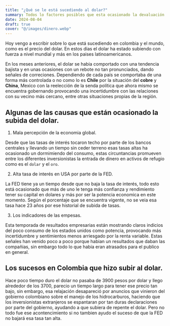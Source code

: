```yaml
---
title: "¿Qué se le está sucediendo al dolar?"
summary: Todos lo factores posibles que esta ocasionado la devaluación de las monedas en el presente y que puede suceder proximamente.
date: 2024-08-04
draft: true
cover: "@/images/dinero.webp"
---
```


Hoy vengo a escribir sobre lo que está sucediendo en colombia y el mundo, como es el precio del dolar. En estos dias el dolar ha estado subiendo 
con fuerza a nivel mundial y más en los paises latinoamericanos.

En los meses anteriores, el dolar se habia comportado con una tendencia bajista y en unas ocasiones con un rebote 
no tan pronunciados, dando señales de correciones. Dependiendo de cada país se comportaba de una forma más controlada o no 
como lo es **Chile** por la situación del **cobre** y **China**, Mexico con la reelección de la senda política que ahora mismo se encuentra gobernando
provocando una incertidumbre con las relaciones con su vecino más cercano, entre otras situaciones propias de la región.

## Algunas de las causas que están ocasionado la subida del dolar.

1. Mala percepción de la economia global.

Desde que las tasas de interés tocaron techo por parte de los bancos centrales y llevando un tiempo sin ceder terreno esas tasas altas ha ocasionado 
un dormimiendo del consumo, estas circuntancias promueven entre los diferentes inversionistas la entrada de dinero en activos de refugio como es el `dolar`
y el `oro`.

2. Alta tasa de interés en USA por parte de la FED.

La FED tiene ya un tiempo desde que no baja la tasa de interés, todo esto está ocasionado que más de uno le tenga más confianza y rendimiento tener su 
capital en dolares y más por ser la potencia economica en este momento. Según el porcentaje que se encuentra vigente, no se veia esa
tasa hace 23 años por ese historial de subida de tasas.

3. Los indicadores de las empesas.

Esta temporada de resultados empresarias están mostrando claros indicios del poco consumo de los estados unidos como potencia, provocando más 
incertidumbre y sentimientos menos arriesgado por la renta variable. Estas señales han venido poco a poco porque habian un resultados que daban las 
compañias, sin embargo todo lo que habia eran atrasados para el publico en general.

## Los sucesos en Colombia que hizo subir al dolar.

Hace poco tiempo duro el dolar no pasaba de 3900 pesos por dolar y llego alrededor de los 3700, parecio un tiempo largo para tener ese precio tan 
bajo, sin embargo, esa relajación desapareció por anuncios que vinieron del gobierno colombiano sobre el manejo de los hidrocarburos, haciendo que 
los inversionistas extranjeros se espantaran por tan duras declaraciones por parte del gobierno, ayudando a que subiera de repente el dolar. Pero no todo
fue ese acontencimiento si no tambien ayudo el suceso de que la FED no bajará esa tasa tan alta.